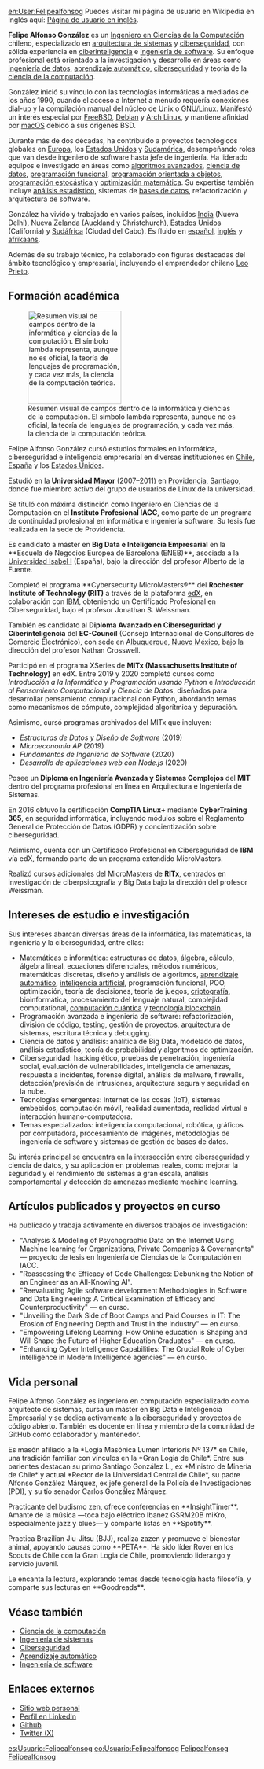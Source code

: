 [[en:User:Felipealfonsog]]
Puedes visitar mi página de usuario en Wikipedia en inglés aquí: [https://en.wikipedia.org/wiki/User:Felipealfonsog Página de usuario en inglés].

{{Ficha de usuario
|nombre              = Felipe Alfonso González
|imagen              = Perpicfagv2.jpg
|tamaño de imagen    = 90px
|pie de imagen       = Foto de perfil
|fecha de nacimiento = {{fecha|3|1979}}
|nacionalidad        = Chilena
|idiomas             = Español, Inglés, Francés, Afrikaans
|fecha de ingreso    = {{usuario desde|2014|9|26}}
|ocupaciones         = Ingeniero en Ciencias de la Computación
|estudios            = [[Instituto Profesional AIEP]]<br>[[Universidad Mayor]]<br>[[Instituto Profesional IACC]]
|empleador           = Asesor, Investigador, Arquitecto de Sistemas y Analista en Ciberseguridad e Inteligencia Cibernética
|estado              = Activo
|residencia          = Santiago, Chile
|país                = Anteriormente: India, Sudáfrica, Nueva Zelanda, California (EE. UU.), Zúrich (Suiza)
|sitio web           = [https://www.gnlz.cl www.gnlz.cl]
|linkedin            = felipealfonsog
|github              = felipealfonsog
|twitter             = felipealfonsog
|creencias           = Ateo secular, practicante del budismo zen como camino filosófico y meditativo; alineado con la masonería; de descendencia judía sefardí
|origen étnico       = Europeo / Latinoamericano (familia originaria de Cataluña y Aragón, España – raíces judías sefardíes)
}}

'''Felipe Alfonso González''' es un [[Ingeniero en Ciencias de la Computación]] chileno, especializado en [[arquitectura de sistemas]] y [[ciberseguridad]], con sólida experiencia en [[ciberinteligencia]] e [[ingeniería de software]]. Su enfoque profesional está orientado a la investigación y desarrollo en áreas como [[ingeniería de datos]], [[aprendizaje automático]], [[ciberseguridad]] y teoría de la [[ciencia de la computación]].

González inició su vínculo con las tecnologías informáticas a mediados de los años 1990, cuando el acceso a Internet a menudo requería conexiones dial-up y la compilación manual del núcleo de [[Unix]] o [[GNU/Linux]]. Manifestó un interés especial por [[FreeBSD]], [[Debian]] y [[Arch Linux]], y mantiene afinidad por [[macOS]] debido a sus orígenes BSD.

Durante más de dos décadas, ha contribuido a proyectos tecnológicos globales en [[Europa]], los [[Estados Unidos]] y [[Sudamérica]], desempeñando roles que van desde ingeniero de software hasta jefe de ingeniería. Ha liderado equipos e investigado en áreas como [[algoritmos avanzados]], [[ciencia de datos]], [[programación funcional]], [[programación orientada a objetos]], [[programación estocástica]] y [[optimización matemática]]. Su expertise también incluye [[análisis estadístico]], sistemas de [[bases de datos]], refactorización y arquitectura de software.

González ha vivido y trabajado en varios países, incluidos [[India]] (Nueva Delhi), [[Nueva Zelanda]] (Auckland y Christchurch), [[Estados Unidos]] (California) y [[Sudáfrica]] (Ciudad del Cabo). Es fluido en [[español]], [[inglés]] y [[afrikaans]].

Además de su trabajo técnico, ha colaborado con figuras destacadas del ámbito tecnológico y empresarial, incluyendo el emprendedor chileno [[Leo Prieto]].

== Formación académica ==
[[File:Informatik thumb.png|thumb|right|190px|Resumen visual de campos dentro de la informática y ciencias de la computación. El símbolo lambda representa, aunque no es oficial, la teoría de lenguajes de programación, y cada vez más, la ciencia de la computación teórica.]]

Felipe Alfonso González cursó estudios formales en informática, ciberseguridad e inteligencia empresarial en diversas instituciones en [[Chile]], [[España]] y los [[Estados Unidos]].

Estudió en la '''Universidad Mayor''' (2007–2011) en [[Providencia]], [[Santiago]], donde fue miembro activo del grupo de usuarios de Linux de la universidad.

Se tituló con máxima distinción como Ingeniero en Ciencias de la Computación en el '''Instituto Profesional IACC''', como parte de un programa de continuidad profesional en informática e ingeniería software. Su tesis fue realizada en la sede de Providencia.

Es candidato a máster en '''Big Data e Inteligencia Empresarial''' en la **Escuela de Negocios Europea de Barcelona (ENEB)**, asociada a la [[Universidad Isabel I]] (España), bajo la dirección del profesor Alberto de la Fuente.

Completó el programa **Cybersecurity MicroMasters®** del '''Rochester Institute of Technology (RIT)''' a través de la plataforma [[edX]], en colaboración con [[IBM]], obteniendo un Certificado Profesional en Ciberseguridad, bajo el profesor Jonathan S. Weissman.

También es candidato al '''Diploma Avanzado en Ciberseguridad y Ciberinteligencia''' del '''EC-Council''' (Consejo Internacional de Consultores de Comercio Electrónico), con sede en [[Albuquerque, Nuevo México]], bajo la dirección del profesor Nathan Crosswell.

Participó en el programa XSeries de '''MITx (Massachusetts Institute of Technology)''' en edX. Entre 2019 y 2020 completó cursos como ''Introducción a la Informática y Programación usando Python'' e ''Introducción al Pensamiento Computacional y Ciencia de Datos'', diseñados para desarrollar pensamiento computacional con Python, abordando temas como mecanismos de cómputo, complejidad algorítmica y depuración.

Asimismo, cursó programas archivados del MITx que incluyen:
* ''Estructuras de Datos y Diseño de Software'' (2019)
* ''Microeconomía AP'' (2019)
* ''Fundamentos de Ingeniería de Software'' (2020)
* ''Desarrollo de aplicaciones web con Node.js'' (2020)

Posee un '''Diploma en Ingeniería Avanzada y Sistemas Complejos''' del '''MIT''' dentro del programa profesional en línea en Arquitectura e Ingeniería de Sistemas.

En 2016 obtuvo la certificación '''CompTIA Linux+''' mediante '''CyberTraining 365''', en seguridad informática, incluyendo módulos sobre el Reglamento General de Protección de Datos (GDPR) y concientización sobre ciberseguridad.

Asimismo, cuenta con un Certificado Profesional en Ciberseguridad de '''IBM''' vía edX, formando parte de un programa extendido MicroMasters.

Realizó cursos adicionales del MicroMasters de '''RITx''', centrados en investigación de ciberpsicografía y Big Data bajo la dirección del profesor Weissman.

== Intereses de estudio e investigación ==
Sus intereses abarcan diversas áreas de la informática, las matemáticas, la ingeniería y la ciberseguridad, entre ellas:

* Matemáticas e informática: estructuras de datos, álgebra, cálculo, álgebra lineal, ecuaciones diferenciales, métodos numéricos, matemáticas discretas, diseño y análisis de algoritmos, [[aprendizaje automático]], [[inteligencia artificial]], programación funcional, POO, optimización, teoría de decisiones, teoría de juegos, [[criptografía]], bioinformática, procesamiento del lenguaje natural, complejidad computational, [[computación cuántica]] y [[tecnología blockchain]].
* Programación avanzada e ingeniería de software: refactorización, división de código, testing, gestión de proyectos, arquitectura de sistemas, escritura técnica y debugging.
* Ciencia de datos y análisis: analítica de Big Data, modelado de datos, análisis estadístico, teoría de probabilidad y algoritmos de optimización.
* Ciberseguridad: hacking ético, pruebas de penetración, ingeniería social, evaluación de vulnerabilidades, inteligencia de amenazas, respuesta a incidentes, forense digital, análisis de malware, firewalls, detección/previsión de intrusiones, arquitectura segura y seguridad en la nube.
* Tecnologías emergentes: Internet de las cosas (IoT), sistemas embebidos, computación móvil, realidad aumentada, realidad virtual e interacción humano-computadora.
* Temas especializados: inteligencia computacional, robótica, gráficos por computadora, procesamiento de imágenes, metodologías de ingeniería de software y sistemas de gestión de bases de datos.

Su interés principal se encuentra en la intersección entre ciberseguridad y ciencia de datos, y su aplicación en problemas reales, como mejorar la seguridad y el rendimiento de sistemas a gran escala, análisis comportamental y detección de amenazas mediante machine learning.

== Artículos publicados y proyectos en curso ==
Ha publicado y trabaja activamente en diversos trabajos de investigación:

* "Analysis & Modeling of Psychographic Data on the Internet Using Machine learning for Organizations, Private Companies & Governments" — proyecto de tesis en Ingeniería de Ciencias de la Computación en IACC.
* "Reassessing the Efficacy of Code Challenges: Debunking the Notion of an Engineer as an All-Knowing AI".
* "Reevaluating Agile software development Methodologies in Software and Data Engineering: A Critical Examination of Efficacy and Counterproductivity" — en curso.
* "Unveiling the Dark Side of Boot Camps and Paid Courses in IT: The Erosion of Engineering Depth and Trust in the Industry" — en curso.
* "Empowering Lifelong Learning: How Online education is Shaping and Will Shape the Future of Higher Education Graduates" — en curso.
* "Enhancing Cyber Intelligence Capabilities: The Crucial Role of Cyber intelligence in Modern Intelligence agencies" — en curso.

== Vida personal ==
Felipe Alfonso González es ingeniero en computación especializado como arquitecto de sistemas, cursa un máster en Big Data e Inteligencia Empresarial y se dedica activamente a la ciberseguridad y proyectos de código abierto. También es docente en línea y miembro de la comunidad de GitHub como colaborador y mantenedor.

Es masón afiliado a la *Logia Masónica Lumen Interioris Nº 137* en Chile, una tradición familiar con vínculos en la *Gran Logia de Chile*. Entre sus parientes destacan su primo Santiago González L., ex *Ministro de Minería de Chile* y actual *Rector de la Universidad Central de Chile*, su padre Alfonso González Márquez, ex jefe general de la Policía de Investigaciones (PDI), y su tío senador Carlos González Márquez.

Practicante del budismo zen, ofrece conferencias en **InsightTimer**. Amante de la música —toca bajo eléctrico Ibanez GSRM20B miKro, especialmente jazz y blues— y comparte listas en **Spotify**.

Practica Brazilian Jiu-Jitsu (BJJ), realiza zazen y promueve el bienestar animal, apoyando causas como **PETA**. Ha sido líder Rover en los Scouts de Chile con la Gran Logia de Chile, promoviendo liderazgo y servicio juvenil.

Le encanta la lectura, explorando temas desde tecnología hasta filosofía, y comparte sus lecturas en **Goodreads**.

== Véase también ==
* [[Ciencia de la computación]]
* [[Ingeniería de sistemas]]
* [[Ciberseguridad]]
* [[Aprendizaje automático]]
* [[Ingeniería de software]]

== Enlaces externos ==
* [https://www.gnlz.cl/ Sitio web personal]
* [https://www.linkedin.com/in/felipealfonsog/ Perfil en LinkedIn]
* [https://github.com/felipealfonsog/ Github]
* [https://twitter.com/felipealfonsog/ Twitter (X)]

[[es:Usuario:Felipealfonsog]]
[[eo:Usuario:Felipealfonsog]]
[[Categoría:Wikipedistas de Chile|Felipealfonsog]]
[[Categoría:Wikipedistas en Santiago|Felipealfonsog]]
